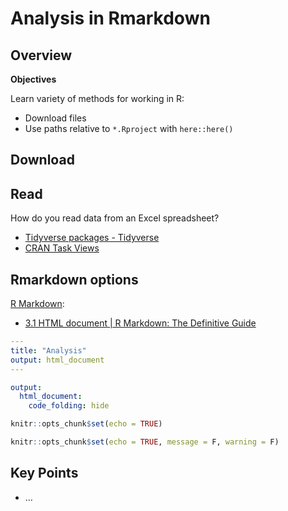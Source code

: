 # Analysis in Rmarkdown {#analysis}

## Overview {.objectives}

**Objectives**

Learn variety of methods for working in R:

- Download files
- Use paths relative to `*.Rproject` with `here::here()`

## Download

## Read

How do you read data from an Excel spreadsheet?

- [Tidyverse packages - Tidyverse](https://www.tidyverse.org/packages/)
- [CRAN Task Views](https://cran.r-project.org/web/views/)


## Rmarkdown options

[R Markdown](https://rmarkdown.rstudio.com/):

- [3.1 HTML document | R Markdown: The Definitive Guide](https://bookdown.org/yihui/rmarkdown/html-document.html#code-folding)

```yaml
---
title: "Analysis"
output: html_document
---
```

```yaml
output:
  html_document:
    code_folding: hide
```


```r
knitr::opts_chunk$set(echo = TRUE)
```

```r
knitr::opts_chunk$set(echo = TRUE, message = F, warning = F)
```

## Key Points {.keypoints}

- ...


